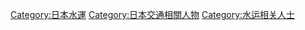 [[Category:日本水運|Category:日本水運]]
[[Category:日本交通相關人物|Category:日本交通相關人物]]
[[Category:水运相关人士|Category:水运相关人士]]